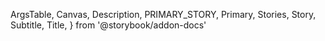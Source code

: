   ArgsTable,
  Canvas,
  Description,
  PRIMARY_STORY,
  Primary,
  Stories,
  Story,
  Subtitle,
  Title,
} from '@storybook/addon-docs'

<Title />
<Subtitle />
<Description />

### Props

<Primary />
<ArgsTable story={PRIMARY_STORY} />

### Brand Color

<Story id="components-alert--success" />
<Story id="components-alert--warning" />
<Story id="components-alert--error" />

### Overriding Brand Color

If you need to override the brand color with a special _state_ (error, warning, success):

<Story id="components-alert--success" />
<Story id="components-alert--warning" />
<Story id="components-alert--error" />
